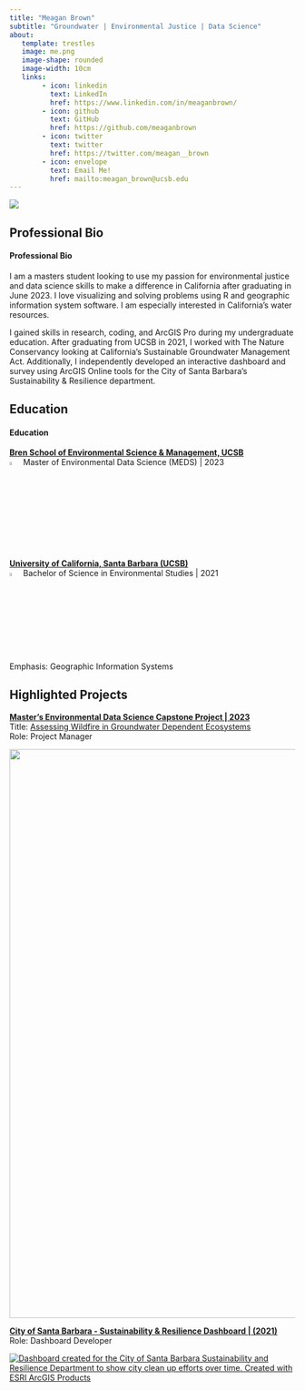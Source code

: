```yaml
---
title: "Meagan Brown"
subtitle: "Groundwater | Environmental Justice | Data Science"
about: 
   template: trestles
   image: me.png
   image-shape: rounded
   image-width: 10cm
   links: 
        - icon: linkedin
          text: LinkedIn
          href: https://www.linkedin.com/in/meaganbrown/
        - icon: github
          text: GitHub
          href: https://github.com/meaganbrown
        - icon: twitter
          text: twitter
          href: https://twitter.com/meagan__brown
        - icon: envelope
          text: Email Me!
          href: mailto:meagan_brown@ucsb.edu
---
```


![](images/groundwater)

::: panel-tabset
## Professional Bio

<h4>Professional Bio</h4>

I am a masters student looking to use my passion for environmental justice and data science skills to make a difference in California after graduating in June 2023. I love visualizing and solving problems using R and geographic information system software. I am especially interested in California's water resources.

I gained skills in research, coding, and ArcGIS Pro during my undergraduate education. After graduating from UCSB in 2021, I worked with The Nature Conservancy looking at California's Sustainable Groundwater Management Act. Additionally, I independently developed an interactive dashboard and survey using ArcGIS Online tools for the City of Santa Barbara's Sustainability & Resilience department.

## Education

<h4>Education</h4>

<h7><b><u>Bren School of Environmental Science & Management, UCSB</b></u></h7><br> ![](images/cap.png){width="4%"} Master of Environmental Data Science (MEDS) \| 2023

<h7><b><u>University of California, Santa Barbara (UCSB)</b></u></h7><br> ![](images/cap.png){width="4%"} Bachelor of Science in Environmental Studies \| 2021 <br> Emphasis: Geographic Information Systems

## Highlighted Projects

<h10><b><u>Master's Environmental Data Science Capstone Project \| 2023 </b></u></h10><br> Title: [Assessing Wildfire in Groundwater Dependent Ecosystems](https://bren.ucsb.edu/projects/assessing-how-groundwater-availability-coincides-wildfire-risk)<br> Role: Project Manager<br>

![](images/fire.jpeg){width="1000"}

<h7><b><u>[City of Santa Barbara - Sustainability & Resilience Dashboard | (2021)](https://www.arcgis.com/apps/dashboards/97777fbe8eb04bdb998813c6759dff69)</b></u></h7><br>
Role: Dashboard Developer


[![Dashboard created for the City of Santa Barbara Sustainability and Resilience Department to show city clean up efforts over time. Created with ESRI ArcGIS Products](dashboard.png)](https://www.arcgis.com/apps/dashboards/97777fbe8eb04bdb998813c6759dff69)
:::
